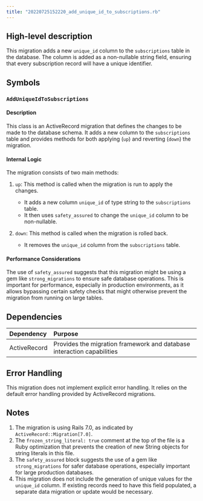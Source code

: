 ```yaml
---
title: "20220725152220_add_unique_id_to_subscriptions.rb"
---
```


## High-level description
This migration adds a new `unique_id` column to the `subscriptions` table in the database. The column is added as a non-nullable string field, ensuring that every subscription record will have a unique identifier.

## Symbols

### `AddUniqueIdToSubscriptions`
#### Description
This class is an ActiveRecord migration that defines the changes to be made to the database schema. It adds a new column to the `subscriptions` table and provides methods for both applying (`up`) and reverting (`down`) the migration.

#### Internal Logic

The migration consists of two main methods:

1. `up`: This method is called when the migration is run to apply the changes.
   - It adds a new column `unique_id` of type string to the `subscriptions` table.
   - It then uses `safety_assured` to change the `unique_id` column to be non-nullable.

2. `down`: This method is called when the migration is rolled back.
   - It removes the `unique_id` column from the `subscriptions` table.

#### Performance Considerations
The use of `safety_assured` suggests that this migration might be using a gem like `strong_migrations` to ensure safe database operations. This is important for performance, especially in production environments, as it allows bypassing certain safety checks that might otherwise prevent the migration from running on large tables.

## Dependencies
| Dependency | Purpose |
|:-----------|:--------|
| ActiveRecord | Provides the migration framework and database interaction capabilities |

## Error Handling
This migration does not implement explicit error handling. It relies on the default error handling provided by ActiveRecord migrations.

## Notes
1. The migration is using Rails 7.0, as indicated by `ActiveRecord::Migration[7.0]`.
2. The `frozen_string_literal: true` comment at the top of the file is a Ruby optimization that prevents the creation of new String objects for string literals in this file.
3. The `safety_assured` block suggests the use of a gem like `strong_migrations` for safer database operations, especially important for large production databases.
4. This migration does not include the generation of unique values for the `unique_id` column. If existing records need to have this field populated, a separate data migration or update would be necessary.